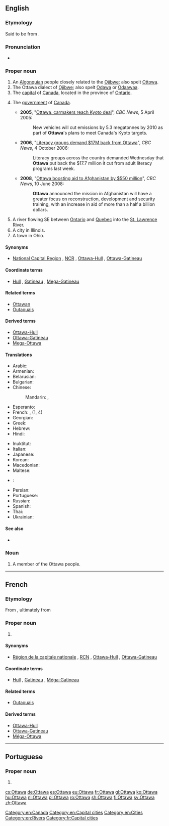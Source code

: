 ==English==
{{wikipedia|lang=en}}

===Etymology===
Said to be from {{etyl|oj|en}} {{term|odaawaa||traders|lang=oj}}.

===Pronunciation===
* {{IPA|/ˈɒtəwə/|lang=en}}

===Proper noun===
{{en-proper noun}}

# An [[Algonquian]] people closely related to the [[Ojibwe]]; also spelt [[Ottowa]].
# The Ottawa dialect of [[Ojibwe]]; also spelt [[Odawa]] or [[odaawaa|Odaawaa]].
# The [[capital]] of [[Canada]], located in the province of [[Ontario]].
#{{context|by [[synecdoche]]|lang=en}} The [[government]] of [[Canada]].
#* '''2005''', "[http://www.cbc.ca/news/canada/story/2005/03/23/car-emissions040323.html Ottawa, carmakers reach Kyoto deal]", ''CBC News'', 5 April 2005:
#*: New vehicles will cut emissions by 5.3 megatonnes by 2010 as part of '''Ottawa''''s plans to meet Canada's Kyoto targets.
#* '''2006''', "[http://www.cbc.ca/news/canada/story/2006/10/04/literacy-cuts.html Literacy groups demand $17M back from Ottawa]", ''CBC News'', 4 October 2006:
#*: Literacy groups across the country demanded Wednesday that '''Ottawa''' put back the $17.7 million it cut from adult literacy programs last week.
#* '''2008''', "[http://www.cbc.ca/news/canada/story/2008/06/10/afghanistan-aid.html Ottawa boosting aid to Afghanistan by $550 million]", ''CBC News'', 10 June 2008:
#*: '''Ottawa''' announced the mission in Afghanistan will have a greater focus on reconstruction, development and security training, with an increase in aid of more than a half a billion dollars.
# A river flowing SE between [[Ontario]] and [[Quebec]] into the [[St. Lawrence]] River.
# A city in Illinois.
# A town in Ohio.

====Synonyms====
* {{sense|capital of Canada}} [[National Capital Region]] , [[NCR]] , [[Ottawa-Hull]] , [[Ottawa-Gatineau]] {{gloss|biprovincial metropolitan region}}

====Coordinate terms====
* {{sense|capital of Canada}} [[Hull]] , [[Gatineau]] , [[Mega-Gatineau]] {{gloss|twin city on opposite bank of river}}

====Related terms====
* [[Ottawan]]
* [[Outaouais]]

====Derived terms====
* [[Ottawa-Hull]]
* [[Ottawa-Gatineau]]
* [[Mega-Ottawa]]

====Translations====
{{trans-top|capital of Canada}}
* Arabic: {{t|ar|أوتاوا|f|tr=utāwa}}
* Armenian: {{t|hy|Օտտավա}}
* Belarusian: {{t|be|Ата́ва|f}}
* Bulgarian: {{t|bg|Ота́ва|f}}
* Chinese:
*: Mandarin: {{t|cmn|渥太華|sc=Hani}}, {{t+|cmn|渥太华|tr=Wòtàihuá|sc=Hani}}
* Esperanto: {{t|eo|Otavo}}
* French: {{t+|fr|Ottawa|m}}, {{t+|fr|Outaouais|m}} (1, 4)
* Georgian: {{t|ka|ოტავა|sc=Geor}}
* Greek: {{t+|el|Οττάβα|f|tr=Ottáva}}
* Hebrew: {{t|he|אוטווה}}
* Hindi: {{t|hi|ओटावा|tr=ōṭāvā}}
{{trans-mid}}
* Inuktitut: {{t|iu|ᐊᑦᑖᕙ|tr=Attava|sc=Cans}}
* Italian: {{t|it|Ottawa}}
* Japanese: {{t|ja|オタワ|tr=Otawa}}
* Korean: {{t|ko|오타와|tr=Otawa|sc=Hang}}
* Macedonian: {{t|mk|Ота́ва|f}}
* Maltese: {{t|mt|Ottawa}}
* {{ttbc|oj}}: {{t|oj|ᐅᑖᐙ|tr=odaawaa|sc=Cans}}
* Persian: {{t|fa|اتاوا|tr=otâvâ}}
* Portuguese: {{t+|pt|Otava}}
* Russian: {{t|ru|Отта́ва|f}}
* Spanish: {{t+|es|Ottawa}}
* Thai: {{t|th|ออตตาวา|tr=òt-dtaa-waa}}
* Ukrainian: {{t|uk|Отта́ва|f}}
{{trans-bottom}}

====See also====
* {{langcat|otw}}

===Noun===
{{en-noun}}

# A member of the Ottawa people.

[[Category:en:Canada]]
[[Category:en:Capital cities]]
[[Category:en:Cities]]
[[Category:en:Rivers]]

----
==French==
===Etymology===
From {{etyl|en|fr}} {{term|Ottawa|lang=en}}, ultimately from {{etyl|oj|fr}} {{term|odaawaa||traders|lang=oj}}

===Proper noun===
{{fr-proper noun}}
# {{l|en|Ottawa}} {{gloss|capital city of Canada}}

====Synonyms====
* [[Région de la capitale nationale]] , [[RCN]] , [[Ottawa-Hull]] , [[Ottawa-Gatineau]] {{gloss|biprovincial metropolitan region}}

====Coordinate terms====
* [[Hull]] , [[Gatineau]] , [[Méga-Gatineau]] {{gloss|twin city on opposite bank of river}}

====Related terms====
* [[Outaouais]]

====Derived terms====
* [[Ottawa-Hull]]
* [[Ottawa-Gatineau]]
* [[Méga-Ottawa]]

[[Category:fr:Capital cities]]

----

==Portuguese==

===Proper noun===
{{pt-proper noun|f}}

# {{alternative form of|Otava|lang=pt}}

[[cs:Ottawa]]
[[de:Ottawa]]
[[es:Ottawa]]
[[eu:Ottawa]]
[[fr:Ottawa]]
[[gl:Ottawa]]
[[ko:Ottawa]]
[[hu:Ottawa]]
[[nl:Ottawa]]
[[pl:Ottawa]]
[[ro:Ottawa]]
[[sh:Ottawa]]
[[fi:Ottawa]]
[[sv:Ottawa]]
[[zh:Ottawa]]